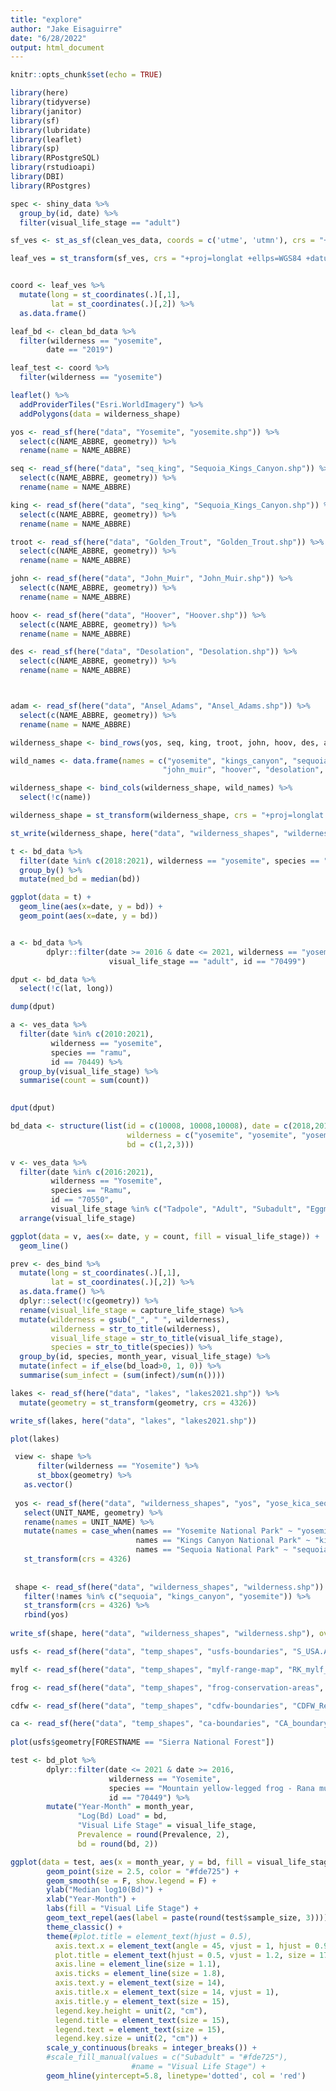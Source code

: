 ```yaml
---
title: "explore"
author: "Jake Eisaguirre"
date: "6/28/2022"
output: html_document
---
```


```r
knitr::opts_chunk$set(echo = TRUE)

library(here)
library(tidyverse)
library(janitor)
library(sf)
library(lubridate)
library(leaflet)
library(sp)
library(RPostgreSQL)
library(rstudioapi)
library(DBI)
library(RPostgres)
```



```r

spec <- shiny_data %>% 
  group_by(id, date) %>% 
  filter(visual_life_stage == "adult")
```


```r
sf_ves <- st_as_sf(clean_ves_data, coords = c('utme', 'utmn'), crs = "+proj=utm +zone=11")

leaf_ves = st_transform(sf_ves, crs = "+proj=longlat +ellps=WGS84 +datum=WGS84")


coord <- leaf_ves %>% 
  mutate(long = st_coordinates(.)[,1],
         lat = st_coordinates(.)[,2]) %>% 
  as.data.frame() 


```


```r

leaf_bd <- clean_bd_data %>% 
  filter(wilderness == "yosemite",
        date == "2019")

leaf_test <- coord %>% 
  filter(wilderness == "yosemite")

leaflet() %>% 
  addProviderTiles("Esri.WorldImagery") %>% 
  addPolygons(data = wilderness_shape)

```

```r

yos <- read_sf(here("data", "Yosemite", "yosemite.shp")) %>% 
  select(c(NAME_ABBRE, geometry)) %>% 
  rename(name = NAME_ABBRE)

seq <- read_sf(here("data", "seq_king", "Sequoia_Kings_Canyon.shp")) %>% 
  select(c(NAME_ABBRE, geometry)) %>% 
  rename(name = NAME_ABBRE)

king <- read_sf(here("data", "seq_king", "Sequoia_Kings_Canyon.shp")) %>% 
  select(c(NAME_ABBRE, geometry)) %>% 
  rename(name = NAME_ABBRE)

troot <- read_sf(here("data", "Golden_Trout", "Golden_Trout.shp")) %>% 
  select(c(NAME_ABBRE, geometry)) %>% 
  rename(name = NAME_ABBRE)

john <- read_sf(here("data", "John_Muir", "John_Muir.shp")) %>% 
  select(c(NAME_ABBRE, geometry)) %>% 
  rename(name = NAME_ABBRE)

hoov <- read_sf(here("data", "Hoover", "Hoover.shp")) %>% 
  select(c(NAME_ABBRE, geometry)) %>% 
  rename(name = NAME_ABBRE)

des <- read_sf(here("data", "Desolation", "Desolation.shp")) %>% 
  select(c(NAME_ABBRE, geometry)) %>% 
  rename(name = NAME_ABBRE)



adam <- read_sf(here("data", "Ansel_Adams", "Ansel_Adams.shp")) %>% 
  select(c(NAME_ABBRE, geometry)) %>% 
  rename(name = NAME_ABBRE)

wilderness_shape <- bind_rows(yos, seq, king, troot, john, hoov, des, adam)

wild_names <- data.frame(names = c("yosemite", "kings_canyon", "sequoia", "golden_trout", 
                                  "john_muir", "hoover", "desolation", "ansel_adams"))

wilderness_shape <- bind_cols(wilderness_shape, wild_names) %>% 
  select(!c(name))

wilderness_shape = st_transform(wilderness_shape, crs = "+proj=longlat +ellps=WGS84 +datum=WGS84")

st_write(wilderness_shape, here("data", "wilderness_shapes", "wilderness.shp"))

```
```r

t <- bd_data %>% 
  filter(date %in% c(2018:2021), wilderness == "yosemite", species == "ramu", visual_life_stage == "adult", id == "70449") %>% 
  group_by() %>% 
  mutate(med_bd = median(bd))

ggplot(data = t) +
  geom_line(aes(x=date, y = bd)) +
  geom_point(aes(x=date, y = bd))


a <- bd_data %>% 
        dplyr::filter(date >= 2016 & date <= 2021, wilderness == "yosemite", species == "ramu", 
                      visual_life_stage == "adult", id == "70499")

dput <- bd_data %>% 
  select(!c(lat, long))

dump(dput)

a <- ves_data %>% 
  filter(date %in% c(2010:2021),
         wilderness == "yosemite",
         species == "ramu",
         id == 70449) %>%
  group_by(visual_life_stage) %>% 
  summarise(count = sum(count))
  

dput(dput)
```
```r

bd_data <- structure(list(id = c(10008, 10008,10008), date = c(2018,2019,2020), species = c("ramu", "ramu", "ramu"),
                          wilderness = c("yosemite", "yosemite", "yosemite"), visual_life_stage = c("adult", "adult", "adult"),
                          bd = c(1,2,3)))

v <- ves_data %>% 
  filter(date %in% c(2016:2021),
         wilderness == "Yosemite",
         species == "Ramu",
         id == "70550",
         visual_life_stage %in% c("Tadpole", "Adult", "Subadult", "Eggmass")) %>% 
  arrange(visual_life_stage)

ggplot(data = v, aes(x= date, y = count, fill = visual_life_stage)) +
  geom_line()

prev <- des_bind %>% 
  mutate(long = st_coordinates(.)[,1],
         lat = st_coordinates(.)[,2]) %>% 
  as.data.frame() %>% 
  dplyr::select(!c(geometry)) %>% 
  rename(visual_life_stage = capture_life_stage) %>% 
  mutate(wilderness = gsub("_", " ", wilderness),
         wilderness = str_to_title(wilderness),
         visual_life_stage = str_to_title(visual_life_stage),
         species = str_to_title(species)) %>% 
  group_by(id, species, month_year, visual_life_stage) %>% 
  mutate(infect = if_else(bd_load>0, 1, 0)) %>% 
  summarise(sum_infect = (sum(infect)/sum(n())))

```

```r

lakes <- read_sf(here("data", "lakes", "lakes2021.shp")) %>% 
  mutate(geometry = st_transform(geometry, crs = 4326))

write_sf(lakes, here("data", "lakes", "lakes2021.shp"))

plot(lakes)

 view <- shape %>% 
      filter(wilderness == "Yosemite") %>% 
      st_bbox(geometry) %>% 
   as.vector()
 
 yos <- read_sf(here("data", "wilderness_shapes", "yos", "yose_kica_sequ_boundaries.shp")) %>% 
   select(UNIT_NAME, geometry) %>% 
   rename(names = UNIT_NAME) %>% 
   mutate(names = case_when(names == "Yosemite National Park" ~ "yosemite",
                            names == "Kings Canyon National Park" ~ "kings_canyon",
                            names == "Sequoia National Park" ~ "sequoia")) %>% 
   st_transform(crs = 4326)
 
 
 shape <- read_sf(here("data", "wilderness_shapes", "wilderness.shp")) %>% 
   filter(!names %in% c("sequoia", "kings_canyon", "yosemite")) %>% 
   st_transform(crs = 4326) %>% 
   rbind(yos)
 
write_sf(shape, here("data", "wilderness_shapes", "wilderness.shp"), overwrite = T)
```
```r

usfs <- read_sf(here("data", "temp_shapes", "usfs-boundaries", "S_USA.AdministrativeForest.shp"))

mylf <- read_sf(here("data", "temp_shapes", "mylf-range-map", "RK_mylf_boundary_final.shp"))

frog <- read_sf(here("data", "temp_shapes", "frog-conservation-areas", "FCA_RMUSCOSA_RSIERRAE_020618.shp"))

cdfw <- read_sf(here("data", "temp_shapes", "cdfw-boundaries", "CDFW_Regions.shp"))

ca <- read_sf(here("data", "temp_shapes", "ca-boundaries", "CA_boundary_NAD83albers.shp"))
  
plot(usfs$geometry[FORESTNAME == "Sierra National Forest"])
```
```r


test <- bd_plot %>% 
        dplyr::filter(date <= 2021 & date >= 2016, 
                      wilderness == "Yosemite", 
                      species == "Mountain yellow-legged frog - Rana muscosa", 
                      id == "70449") %>% 
        mutate("Year-Month" = month_year,
               "Log(Bd) Load" = bd,
               "Visual Life Stage" = visual_life_stage,
               Prevalence = round(Prevalence, 2),
               bd = round(bd, 2))

ggplot(data = test, aes(x = month_year, y = bd, fill = visual_life_stage, group = 1)) +
        geom_point(size = 2.5, color = "#fde725") +
        geom_smooth(se = F, show.legend = F) +
        ylab("Median log10(Bd)") +
        xlab("Year-Month") +
        labs(fill = "Visual Life Stage") + 
        geom_text_repel(aes(label = paste(round(test$sample_size, 3)))) +
        theme_classic() +
        theme(#plot.title = element_text(hjust = 0.5),
          axis.text.x = element_text(angle = 45, vjust = 1, hjust = 0.9, size = 12),
          plot.title = element_text(hjust = 0.5, vjust = 1.2, size = 17),
          axis.line = element_line(size = 1.1),
          axis.ticks = element_line(size = 1.8),
          axis.text.y = element_text(size = 14),
          axis.title.x = element_text(size = 14, vjust = 1),
          axis.title.y = element_text(size = 15),
          legend.key.height = unit(2, "cm"),
          legend.title = element_text(size = 15),
          legend.text = element_text(size = 15),
          legend.key.size = unit(2, "cm")) +
        scale_y_continuous(breaks = integer_breaks()) +
        #scale_fill_manual(values = c("Subadult" = "#fde725"),
                           #name = "Visual Life Stage") +
        geom_hline(yintercept=5.8, linetype='dotted', col = 'red')

```

